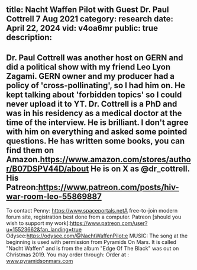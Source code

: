 title: Nacht Waffen Pilot with Guest Dr. Paul Cottrell 7 Aug 2021
category: research
date: April 22, 2024
vid: v4oa6mr
public: true
description:
---
Dr. Paul Cottrell was another host on GERN and did a political show with my friend Leo Lyon Zagami. GERN owner and my producer had a policy of 'cross-pollinating', so I had him on. He kept talking about 'forbidden topics' so I could never upload it to YT.
Dr. Cottrell is a PhD and was in his residency as a medical doctor at the time of the interview. He is brilliant. I don't agree with him on everything and asked some pointed questions.
He has written some books, you can find them on Amazon.https://www.amazon.com/stores/author/B07DSPV44D/about
He is on X as @dr_cottrell.
His Patreon:https://www.patreon.com/posts/hiv-war-room-leo-55869887
----------------
To contact Penny:
https://www.spaceportals.net​​​​A free-to-join modern forum site, registration best done from a computer.
Patreon [should you wish to support my work]:https://www.patreon.com/user?u=15523662&fan_landing=true
Odysee:https://odysee.com/@NachtWaffenPilot:e
MUSIC:
The song at the beginning is used with permission from Pyramids On Mars.
It is called "Nacht Waffen" and is from the album "Edge Of The Black" was out on Christmas 2019.
You may order through:
Order at : www.pyramidsonmars.com
